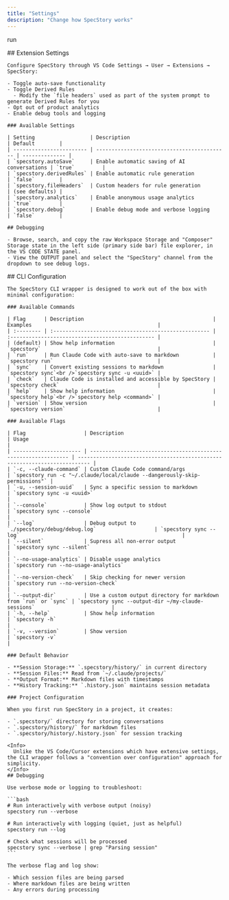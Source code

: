 ```yaml
---
title: "Settings"
description: "Change how SpecStory works"
---
```


run

<Tabs>
  <Tab title="Cursor + VSCode">
    ## Extension Settings

    Configure SpecStory through VS Code Settings → User → Extensions → SpecStory:

    - Toggle auto-save functionality
    - Toggle Derived Rules
      - Modify the `file headers` used as part of the system prompt to generate Derived Rules for you
    - Opt out of product analytics
    - Enable debug tools and logging

    ### Available Settings

    | Setting                  | Description                                 | Default        |
    | ------------------------ | ------------------------------------------- | -------------- |
    | `specstory.autoSave`     | Enable automatic saving of AI conversations | `true`         |
    | `specstory.derivedRules` | Enable automatic rule generation            | `false`        |
    | `specstory.fileHeaders`  | Custom headers for rule generation          | (see defaults) |
    | `specstory.analytics`    | Enable anonymous usage analytics            | `true`         |
    | `specstory.debug`        | Enable debug mode and verbose logging       | `false`        |

    ## Debugging

    - Browse, search, and copy the raw Workspace Storage and "Composer" Storage state in the left side (primary side bar) file explorer, in the VS CODE STATE panel.
    - View the OUTPUT panel and select the "SpecStory" channel from the dropdown to see debug logs.
  </Tab>
  <Tab title="Claude Code">
    ## CLI Configuration

    The SpecStory CLI wrapper is designed to work out of the box with minimal configuration:

    ### Available Commands

    | Flag      | Description                                          | Examples                                         |
    | :-------- | :--------------------------------------------------- | :----------------------------------------------- |
    | (default) | Show help information                                | `specstory`                                      |
    | `run`     | Run Claude Code with auto-save to markdown           | `specstory run`                                  |
    | `sync`    | Convert existing sessions to markdown                | `specstory sync`<br />`specstory sync -u <uuid>` |
    | `check`   | Claude Code is installed and accessible by SpecStory | `specstory check`                                |
    | `help`    | Show help information                                | `specstory help`<br />`specstory help <command>` |
    | `version` | Show version                                         | `specstory version`                              |

    ### Available Flags

    | Flag                   | Description                                                     | Usage                                                                      |
    | ---------------------- | --------------------------------------------------------------- | -------------------------------------------------------------------------- |
    | `-c, --claude-command` | Custom Claude Code command/args                                 | `specstory run -c "~/.claude/local/claude --dangerously-skip-permissions"` |
    | `-u, --session-uuid`   | Sync a specific session to markdown                             | `specstory sync -u <uuid>`                                                 |
    | `--console`            | Show log output to stdout                                       | `specstory sync --console`                                                 |
    | `--log`                | Debug output to `./specstory/debug/debug.log`                   | `specstory sync --log`                                                     |
    | `--silent`             | Supress all non-error output                                    | `specstory sync --silent`                                                  |
    | `--no-usage-analytics` | Disable usage analytics                                         | `specstory run --no-usage-analytics`                                       |
    | `--no-version-check`   | Skip checking for newer version                                 | `specstory run --no-version-check`                                         |
    | `--output-dir`         | Use a custom output directory for markdown from `run` or `sync` | `specstory sync --output-dir ~/my-claude-sessions`                         |
    | `-h, --help`           | Show help information                                           | `specstory -h`                                                             |
    | `-v, --version`        | Show version                                                    | `specstory -v`                                                             |

    ### Default Behavior

    - **Session Storage:** `.specstory/history/` in current directory
    - **Session Files:** Read from `~/.claude/projects/`
    - **Output Format:** Markdown files with timestamps
    - **History Tracking:** `.history.json` maintains session metadata

    ### Project Configuration

    When you first run SpecStory in a project, it creates:

    - `.specstory/` directory for storing conversations
    - `.specstory/history/` for markdown files
    - `.specstory/history/.history.json` for session tracking

    <Info>
      Unlike the VS Code/Cursor extensions which have extensive settings, the CLI wrapper follows a "convention over configuration" approach for simplicity.
    </Info>
    ## Debugging

    Use verbose mode or logging to troubleshoot:

    ```bash
    # Run interactively with verbose output (noisy)
    specstory run --verbose
    
    # Run interactively with logging (quiet, just as helpful)
    specstory run --log
    
    # Check what sessions will be processed
    specstory sync --verbose | grep "Parsing session"
    ```

    The verbose flag and log show:

    - Which session files are being parsed
    - Where markdown files are being written
    - Any errors during processing
  </Tab>
</Tabs>